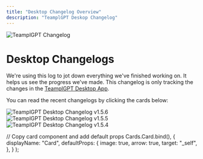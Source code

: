 ```yaml
---
title: "Desktop Changelog Overview"
description: "TeamplGPT Deskop Changelog"
---
```



<Image
  src="/images/product/changelog/header-image.png"
  height={1080}
  width={1920}
  quality={100}
  alt="TeamplGPT Changelog"
/>

# Desktop Changelogs

We're using this log to jot down everything we've finished working on. It helps us see the progress we've made. This changelog is only tracking the changes in the <Link href='https://useanything.com/download'><u>TeamplGPT Desktop App</u></Link>.

You can read the recent changelogs by clicking the cards below:

<Cards>
  <Card title="Changelog v1.5.6" href="v1.5.6">
    <Image
      src="/images/product/changelog/header-image.png"
      height={1080}
      width={1920}
      quality={100}
      alt="TeamplGPT Desktop Changelog v1.5.6"
    />
  </Card>
  <Card title="Changelog v1.5.5" href="v1.5.5">
    <Image
      src="/images/product/changelog/header-image.png"
      height={1080}
      width={1920}
      quality={100}
      alt="TeamplGPT Desktop Changelog v1.5.5"
    />
  </Card>
  <Card title="Changelog v1.5.4" href="v1.5.4">
    <Image
      src="/images/product/changelog/header-image.png"
      height={1080}
      width={1920}
      quality={100}
      alt="TeamplGPT Desktop Changelog v1.5.4"
    />
  </Card>
</Cards>

  // Copy card component and add default props
  Cards.Card.bind(),
  {
    displayName: "Card",
    defaultProps: {
      image: true,
      arrow: true,
      target: "_self",
    },
  }
);

<style global jsx>{`
  img {
    aspect-ratio: 16/9;
    object-fit: cover;
  }
`}</style>
